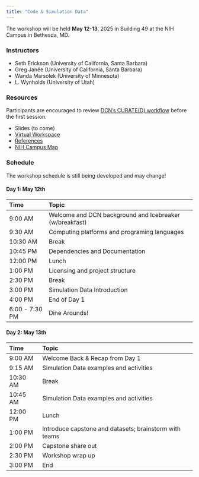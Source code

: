 ```yaml
---
title: "Code & Simulation Data"
---
```


The workshop will be held __May 12-13__, 2025 in Building 49 at the NIH Campus in Bethesda, MD.

### Instructors

- Seth Erickson (University of California, Santa Barbara)
- Greg Janée (University of California, Santa Barbara)
- Wanda Marsolek (University of Minnesota)
- L. Wynholds (University of Utah)


### Resources

::: {.callout-note}
Participants are encouraged to review [DCN's CURATE(D) workflow](https://datacurationnetwork.org/outputs/workflows/) before the first session.
:::

- Slides (to come)
- [Virtual Workspace](workspace.qmd)
- [References](references.qmd)
- [NIH Campus Map](https://ors.od.nih.gov/maps/Pages/NIH-Visitor-Map.aspx)

### Schedule

::: {.callout-warning}
The workshop schedule is still being developed and may change!
:::


#### Day 1: May 12th

| Time            | Topic                                                   |
| :-------------- | :------------------------------------------------------ |
| 9:00 AM         | Welcome and DCN background and Icebreaker (w/breakfast) |
| 9:30 AM         | Computing platforms and programing languages            |
| 10:30 AM        | Break                                                   |
| 10:45 PM        | Dependencies and Documentation                          |
| 12:00 PM        | Lunch                                                   |
| 1:00 PM         | Licensing and project structure                         |
| 2:30 PM         | Break                                                   |
| 3:00 PM         | Simulation Data Introduction                            |
| 4:00 PM         | End of Day 1                                            |
| 6:00 \- 7:30 PM | Dine Arounds\!                                          |

#### Day 2: May 13th

| Time     | Topic                                                  |
| :------- | :----------------------------------------------------- |
| 9:00 AM  | Welcome Back & Recap from Day 1                        |
| 9:15 AM  | Simulation Data examples and activities                |
| 10:30 AM | Break                                                  |
| 10:45 AM | Simulation Data examples and activities                |
| 12:00 PM | Lunch                                                  |
| 1:00 PM  | Introduce capstone and datasets; brainstorm with teams |
| 2:00 PM  | Capstone share out                                     |
| 2:30 PM  | Workshop wrap up                                       |
| 3:00 PM  | End                                                    |

